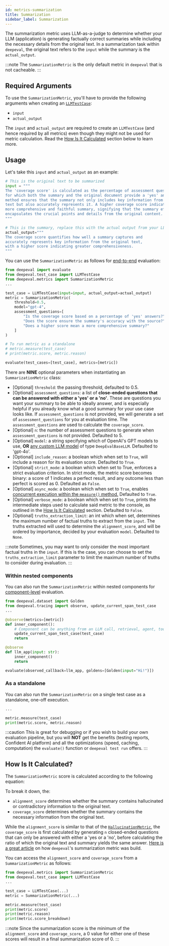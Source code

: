 ```yaml
---
id: metrics-summarization
title: Summarization
sidebar_label: Summarization
---
```


<head>
  <link
    rel="canonical"
    href="https://deepeval.com/docs/metrics-summarization"
  />
</head>


<MetricTagsDisplayer referenceless={true} />

The summarization metric uses LLM-as-a-judge to determine whether your LLM (application) is generating factually correct summaries while including the necessary details from the original text. In a summarization task within `deepeval`, the original text refers to the `input` while the summary is the `actual_output`.

:::note
The `SummarizationMetric` is the only default metric in `deepeval` that is not cacheable.
:::

## Required Arguments

To use the `SummarizationMetric`, you'll have to provide the following arguments when creating an [`LLMTestCase`](/docs/evaluation-test-cases#llm-test-case):

- `input`
- `actual_output`

The `input` and `actual_output` are required to create an `LLMTestCase` (and hence required by all metrics) even though they might not be used for metric calculation. Read the [How Is It Calculated](#how-is-it-calculated) section below to learn more.

## Usage

Let's take this `input` and `actual_output` as an example:

```python
# This is the original text to be summarized
input = """
The 'coverage score' is calculated as the percentage of assessment questions
for which both the summary and the original document provide a 'yes' answer. This
method ensures that the summary not only includes key information from the original
text but also accurately represents it. A higher coverage score indicates a
more comprehensive and faithful summary, signifying that the summary effectively
encapsulates the crucial points and details from the original content.
"""

# This is the summary, replace this with the actual output from your LLM application
actual_output="""
The coverage score quantifies how well a summary captures and
accurately represents key information from the original text,
with a higher score indicating greater comprehensiveness.
"""
```

You can use the `SummarizationMetric` as follows for [end-to-end](/docs/evaluation-end-to-end-llm-evals) evaluation:

```python
from deepeval import evaluate
from deepeval.test_case import LLMTestCase
from deepeval.metrics import SummarizationMetric
...

test_case = LLMTestCase(input=input, actual_output=actual_output)
metric = SummarizationMetric(
    threshold=0.5,
    model="gpt-4",
    assessment_questions=[
        "Is the coverage score based on a percentage of 'yes' answers?",
        "Does the score ensure the summary's accuracy with the source?",
        "Does a higher score mean a more comprehensive summary?"
    ]
)

# To run metric as a standalone
# metric.measure(test_case)
# print(metric.score, metric.reason)

evaluate(test_cases=[test_case], metrics=[metric])
```

There are **NINE** optional parameters when instantiating an `SummarizationMetric` class:

- [Optional] `threshold`: the passing threshold, defaulted to 0.5.
- [Optional] `assessment_questions`: a list of **close-ended questions that can be answered with either a 'yes' or a 'no'**. These are questions you want your summary to be able to ideally answer, and is especially helpful if you already know what a good summary for your use case looks like. If `assessment_questions` is not provided, we will generate a set of `assessment_questions` for you at evaluation time. The `assessment_questions` are used to calculate the `coverage_score`.
- [Optional] `n`: the number of assessment questions to generate when `assessment_questions` is not provided. Defaulted to 5.
- [Optional] `model`: a string specifying which of OpenAI's GPT models to use, **OR** [any custom LLM model](/docs/metrics-introduction#using-a-custom-llm) of type `DeepEvalBaseLLM`. Defaulted to 'gpt-4o'.
- [Optional] `include_reason`: a boolean which when set to `True`, will include a reason for its evaluation score. Defaulted to `True`.
- [Optional] `strict_mode`: a boolean which when set to True, enforces a strict evaluation criterion. In strict mode, the metric score becomes binary: a score of 1 indicates a perfect result, and any outcome less than perfect is scored as 0. Defaulted as `False`.
- [Optional] `async_mode`: a boolean which when set to `True`, enables [concurrent execution within the `measure()` method.](/docs/metrics-introduction#measuring-metrics-in-async) Defaulted to `True`.
- [Optional] `verbose_mode`: a boolean which when set to `True`, prints the intermediate steps used to calculate said metric to the console, as outlined in the [How Is It Calculated](#how-is-it-calculated) section. Defaulted to `False`.
- [Optional] `truths_extraction_limit`: an int which when set, determines the maximum number of factual truths to extract from the `input`. The truths extracted will used to determine the `alignment_score`, and will be ordered by importance, decided by your evaluation `model`. Defaulted to `None`.

:::note
Sometimes, you may want to only consider the most important factual truths in the `input`. If this is the case, you can choose to set the `truths_extraction_limit` parameter to limit the maximum number of truths to consider during evaluation.
:::

### Within nested components

You can also run the `SummarizationMetric` within nested components for [component-level](/docs/evaluation-component-level-llm-evals) evaluation.

```python
from deepeval.dataset import Golden
from deepeval.tracing import observe, update_current_span_test_case
...

@observe(metrics=[metric])
def inner_component():
    # Component can be anything from an LLM call, retrieval, agent, tool use, etc.
    update_current_span_test_case(test_case)
    return

@observe
def llm_app(input: str):
    inner_component()
    return

evaluate(observed_callback=llm_app, goldens=[Golden(input="Hi!")])
```

### As a standalone

You can also run the `SummarizationMetric` on a single test case as a standalone, one-off execution.

```python
...

metric.measure(test_case)
print(metric.score, metric.reason)
```

:::caution
This is great for debugging or if you wish to build your own evaluation pipeline, but you will **NOT** get the benefits (testing reports, Confident AI platform) and all the optimizations (speed, caching, computation) the `evaluate()` function or `deepeval test run` offers.
:::

## How Is It Calculated?

The `SummarizationMetric` score is calculated according to the following equation:

<Equation formula="\text{Summarization} = \min(\text{Alignment Score}, \text{Coverage Score})" />

To break it down, the:

- `alignment_score` determines whether the summary contains hallucinated or contradictory information to the original text.
- `coverage_score` determines whether the summary contains the necessary information from the original text.

While the `alignment_score` is similar to that of the [`HallucinationMetric`](/docs/metrics-hallucination), the `coverage_score` is first calculated by generating `n` closed-ended questions that can only be answered with either a 'yes or a 'no', before calculating the ratio of which the original text and summary yields the same answer. [Here is a great article](https://www.confident-ai.com/blog/a-step-by-step-guide-to-evaluating-an-llm-text-summarization-task) on how `deepeval`'s summarization metric was build.

You can access the `alignment_score` and `coverage_score` from a `SummarizationMetric` as follows:

```python
from deepeval.metrics import SummarizationMetric
from deepeval.test_case import LLMTestCase
...

test_case = LLMTestCase(...)
metric = SummarizationMetric(...)

metric.measure(test_case)
print(metric.score)
print(metric.reason)
print(metric.score_breakdown)
```

:::note
Since the summarization score is the minimum of the `alignment_score` and `coverage_score`, a 0 value for either one of these scores will result in a final summarization score of 0.
:::

